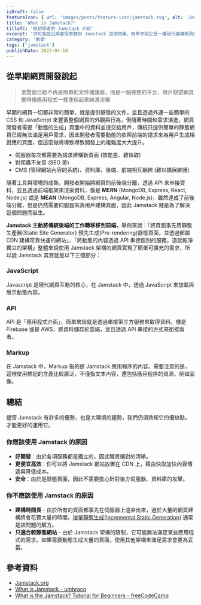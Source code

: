 ```yaml
---
isDraft: false
featureIcon: { url: 'images/posts/feature-icon/jamstack.svg', alt: 'Jamstack 符號' }
title: 'What is Jamstack?'
titleTC: '給初學者的 Jamstack 介紹'
excerpt: '你可能在近期會很常聽到 Jamstack 這個詞彙，簡單來說它是一種現代建構網頁應用的方式。藉由這篇入門文章你可以了解：為什麼需要它？以及如何實踐這項技術。'
category: '教學'
tags: ['jamstack']
publishDate: 2023-04-18
---
```


## 從早期網頁開發說起

> 瀏覽器已經不再是簡單的文件閱讀器，而是一個完整的平台，用戶期望網頁變得像應用程式一樣使用起來絲滑流暢

早期的網頁一切都非常的簡單，就是提供靜態的文件，並且透過外連一些簡單的 CSS 和 JavaScript 來豐富整個網頁的外觀與行為，但隨著時間和需求演進，網頁開發者需要「動態的生成」頁面中的資料並提交給用戶，傳統只提供簡單的靜態網頁已經無法滿足用戶需求，因此開發者需要動態的依照前端的請求來為用戶生成相對應的頁面，但這麼做將導致導致開發上的複雜度大大提升。

- 伺服器每次都需要為請求建構新頁面 (效能差、難快取)
- 對爬蟲不友善 (SEO 差)
- CMS (管理網站內容的系統)、資料庫、後端、前端相互綑綁 (難以擴展維護)

隨著工具與環境的成熟，開發者開始將網頁的前後端分離，透過 API 來串接資料，並且透過前端框架來渲染資料，像是 **MERN** (MongoDB, Express, React, Node.js) 或是 **MEAN** (MongoDB, Express, Angular, Node.js)，雖然達成了前後端分離，但是仍然需要伺服器來為用戶建構頁面，因此 Jamstack 就是為了解決這個問題而誕生。

**Jamstack 主動將傳統後端的工作轉移移到前端**，舉例來說：「將頁面事先用靜態生產器(Static Site Generator) 預先生成(Pre-rendering)靜態頁面，並透過部屬 CDN 建構可靠快速的網站」、「將動態的內容透過 API 串接個別的服務，造就乾淨獨立的架構」整體來說使用 Jamstack 架構的網頁實現了簡單可擴充的需求，所以說 Jamstack 其實就是以下三個部分：

### JavaScript

Javascript 是現代網頁互動的核心，在 Jamstack 中，透過 JavaScript 來加載與展示動態內容。

### API

API 是「應用程式介面」，簡單來說就是透過串接第三方服務來取得資料。像是 Firebase 或是 AWS，將資料儲存於雲端，並且透過 API 串接的方式來銜接兩者。

### Markup

在 Jamstack 中，Markup 指的是 Jamstack 應用程序的內容。需要注意的是，這裡使用標記的含義比較廣泛，不僅指文本內容，還包括應用程序的資源，例如圖像。

## 總結

儘管 Jamstack 有許多的優勢，也是大環境的趨勢，我們仍須熟知它的優缺點，才能更好的運用它。

### 你應該使用 Jamstack 的原因

- **好開發**：由於各項服務都是獨立的，因此職責絕對的清晰。
- **更便宜高效**：你可以將 Jamstack 網站放置在 CDN 上，藉由快取加快內容傳遞與降低成本。
- **安全**：由於是靜態頁面，因此不需要擔心針對後方伺服器、資料庫的攻擊。

### 你不應該使用 Jamstack 的原因

- **建構時間長** - 由於所有的頁面都事先在伺服器上渲染出來，過於大量的網頁建構將會花費大量的時間，[增量靜態生成(Incremental Static Generation)](https://www.patterns.dev/posts/incremental-static-rendering) 通常是該問題的解方。
- **只適合較靜態網站** - 由於 Jamstack 架構的限制，它可能無法滿足某些應用程式的需求。如果需要動態生成大量的頁面，使用其他架構來滿足需求會更為妥當。

## 參考資料

- [Jamstack.org](https://jamstack.org/)
- [What is Jamstack - umbraco](https://umbraco.com/knowledge-base/jamstack/)
- [What is the Jamstack? Tutorial for Beginners - freeCodeCamp](https://www.freecodecamp.org/news/jamstack-for-beginners/)
